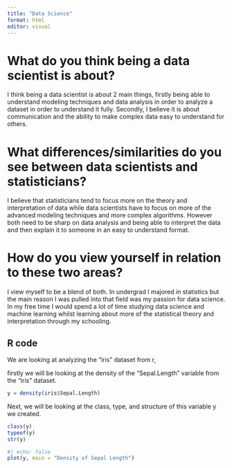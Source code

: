 ```yaml
---
title: "Data Science"
format: html
editor: visual
---
```


# What do you think being a data scientist is about?

I think being a data scientist is about 2 main things, firstly being able to understand modeling techniques and data analysis in order to analyze a dataset in order to understand it fully. Secondly, I believe it is about communication and the ability to make complex data easy to understand for others.

# What differences/similarities do you see between data scientists and statisticians?

I believe that statisticians tend to focus more on the theory and interpretation of data while data scientists have to focus on more of the advanced modeling techniques and more complex algorithms. However both need to be sharp on data analysis and being able to interpret the data and then explain it to someone in an easy to understand format.

# How do you view yourself in relation to these two areas?

I view myself to be a blend of both. In undergrad I majored in statistics but the main reason I was pulled into that field was my passion for data science. In my free time I would spend a lot of time studying data science and machine learning whilst learning about more of the statistical theory and interpretation through my schooling.

## R code

We are looking at analyzing the "iris" dataset from r,

firstly we will be looking at the density of the "Sepal.Length" variable from the "iris" dataset.

```r
y = density(iris$Sepal.Length)
```

Next, we will be looking at the class, type, and structure of this variable y we created.

```r
class(y)
typeof(y)
str(y)
```



```r
#| echo: false
plot(y, main = "Density of Sepal Length")
```